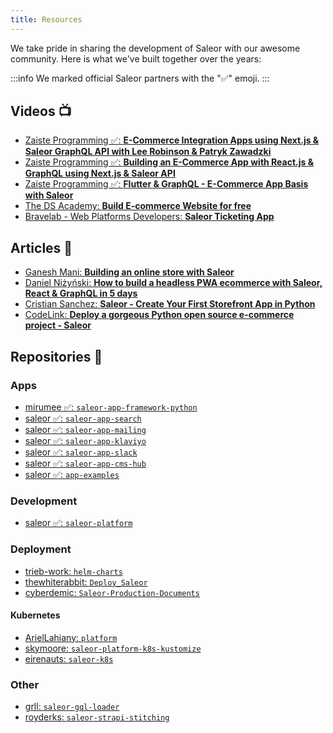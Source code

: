 ```yaml
---
title: Resources
---
```


We take pride in sharing the development of Saleor with our awesome community. Here is what we've built together over the years:

:::info
We marked official Saleor partners with the "✅" emoji.
:::

## Videos 📺

- [Zaiste Programming ✅: **E-Commerce Integration Apps using Next.js & Saleor GraphQL API with Lee Robinson & Patryk Zawadzki**](https://www.youtube.com/watch?v=AqqgAXgt5t8)
- [Zaiste Programming ✅: **Building an E-Commerce App with React.js & GraphQL using Next.js & Saleor API**](https://www.youtube.com/watch?v=85vMColDHEo)
- [Zaiste Programming ✅: **Flutter & GraphQL - E-Commerce App Basis with Saleor**](https://www.youtube.com/watch?v=3gRj2XMPkzE)
- [The DS Academy: **Build E-commerce Website for free**](https://www.youtube.com/watch?v=r042HAv-mBI&list=PLivoekT-KpvvgEO6mblhXnEAgj5rNx8Is)
- [Bravelab - Web Platforms Developers: **Saleor Ticketing App**](https://www.youtube.com/watch?v=YRveVcn41cU&list=PL0rQ0hKbDeQ9bbTyqrAXFGT56sXl-NaRe)

## Articles 📝

- [Ganesh Mani: **Building an online store with Saleor**](https://blog.logrocket.com/building-an-online-store-with-saleor/)
- [Daniel Niżyński: **How to build a headless PWA ecommerce with Saleor, React & GraphQL in 5 days**](https://pagepro.co/blog/how-to-build-a-headless-pwa-ecommerce-with-saleor-react-graphql-in-5-days/)
- [Cristian Sanchez: **Saleor - Create Your First Storefront App in Python**](https://blog.finxter.com/getting-started-with-saleor-and-first-look-at-saleors-features/)
- [CodeLink: **Deploy a gorgeous Python open source e-commerce project - Saleor**](https://codelink.ai/blog/python/deploy-a-gorgeous-python-open-source-e-commerce-project-saleor/)

## Repositories 🤖

### Apps

- [mirumee ✅: `saleor-app-framework-python`](https://github.com/mirumee/saleor-app-framework-python)
- [saleor ✅: `saleor-app-search`](https://github.com/saleor/saleor-app-search)
- [saleor ✅: `saleor-app-mailing`](https://github.com/saleor/saleor-app-mailing)
- [saleor ✅: `saleor-app-klaviyo`](https://github.com/saleor/saleor-app-klaviyo)
- [saleor ✅: `saleor-app-slack`](https://github.com/saleor/saleor-app-slack)
- [saleor ✅: `saleor-app-cms-hub`](https://github.com/saleor/saleor-app-cms-hub)
- [saleor ✅: `app-examples`](https://github.com/saleor/app-examples)

### Development

- [saleor ✅: `saleor-platform`](https://github.com/saleor/saleor-platform)

### Deployment

- [trieb-work: `helm-charts`](https://github.com/trieb-work/helm-charts)
- [thewhiterabbit: `Deploy_Saleor`](https://github.com/thewhiterabbit/Deploy_Saleor)
- [cyberdemic: `Saleor-Production-Documents`](https://github.com/cyberdemic/Saleor-Production-Documents)

#### Kubernetes

- [ArielLahiany: `platform`](https://github.com/ArielLahiany/platform)
- [skymoore: `saleor-platform-k8s-kustomize`](https://github.com/skymoore/saleor-platform-k8s-kustomize)
- [eirenauts: `saleor-k8s`](https://github.com/eirenauts/saleor-k8s)

### Other

- [grll: `saleor-gql-loader`](https://github.com/grll/saleor-gql-loader)
- [royderks: `saleor-strapi-stitching`](https://github.com/royderks/saleor-strapi-stitching)
